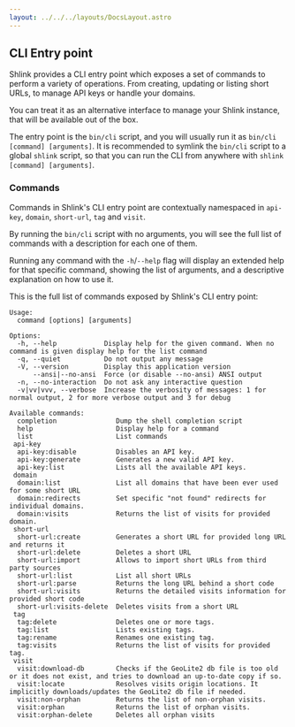 ```yaml
---
layout: ../../../layouts/DocsLayout.astro
---
```




## CLI Entry point

Shlink provides a CLI entry point which exposes a set of commands to perform a variety of operations. From creating, updating or listing short URLs, to manage API keys or handle your domains.

You can treat it as an alternative interface to manage your Shlink instance, that will be available out of the box.

The entry point is the `bin/cli` script, and you will usually run it as `bin/cli [command] [arguments]`. It is recommended to symlink the `bin/cli` script to a global `shlink` script, so that you can run the CLI from anywhere with `shlink [command] [arguments]`.

### Commands

Commands in Shlink's CLI entry point are contextually namespaced in `api-key`, `domain`, `short-url`, `tag` and `visit`.

By running the `bin/cli` script with no arguments, you will see the full list of commands with a description for each one of them.

Running any command with the `-h`/`--help` flag will display an extended help for that specific command, showing the list of arguments, and a descriptive explanation on how to use it.

This is the full list of commands exposed by Shlink's CLI entry point:

```
Usage:
  command [options] [arguments]

Options:
  -h, --help            Display help for the given command. When no command is given display help for the list command
  -q, --quiet           Do not output any message
  -V, --version         Display this application version
      --ansi|--no-ansi  Force (or disable --no-ansi) ANSI output
  -n, --no-interaction  Do not ask any interactive question
  -v|vv|vvv, --verbose  Increase the verbosity of messages: 1 for normal output, 2 for more verbose output and 3 for debug

Available commands:
  completion               Dump the shell completion script
  help                     Display help for a command
  list                     List commands
 api-key
  api-key:disable          Disables an API key.
  api-key:generate         Generates a new valid API key.
  api-key:list             Lists all the available API keys.
 domain
  domain:list              List all domains that have been ever used for some short URL
  domain:redirects         Set specific "not found" redirects for individual domains.
  domain:visits            Returns the list of visits for provided domain.
 short-url
  short-url:create         Generates a short URL for provided long URL and returns it
  short-url:delete         Deletes a short URL
  short-url:import         Allows to import short URLs from third party sources
  short-url:list           List all short URLs
  short-url:parse          Returns the long URL behind a short code
  short-url:visits         Returns the detailed visits information for provided short code
  short-url:visits-delete  Deletes visits from a short URL
 tag
  tag:delete               Deletes one or more tags.
  tag:list                 Lists existing tags.
  tag:rename               Renames one existing tag.
  tag:visits               Returns the list of visits for provided tag.
 visit
  visit:download-db        Checks if the GeoLite2 db file is too old or it does not exist, and tries to download an up-to-date copy if so.
  visit:locate             Resolves visits origin locations. It implicitly downloads/updates the GeoLite2 db file if needed.
  visit:non-orphan         Returns the list of non-orphan visits.
  visit:orphan             Returns the list of orphan visits.
  visit:orphan-delete      Deletes all orphan visits
```

